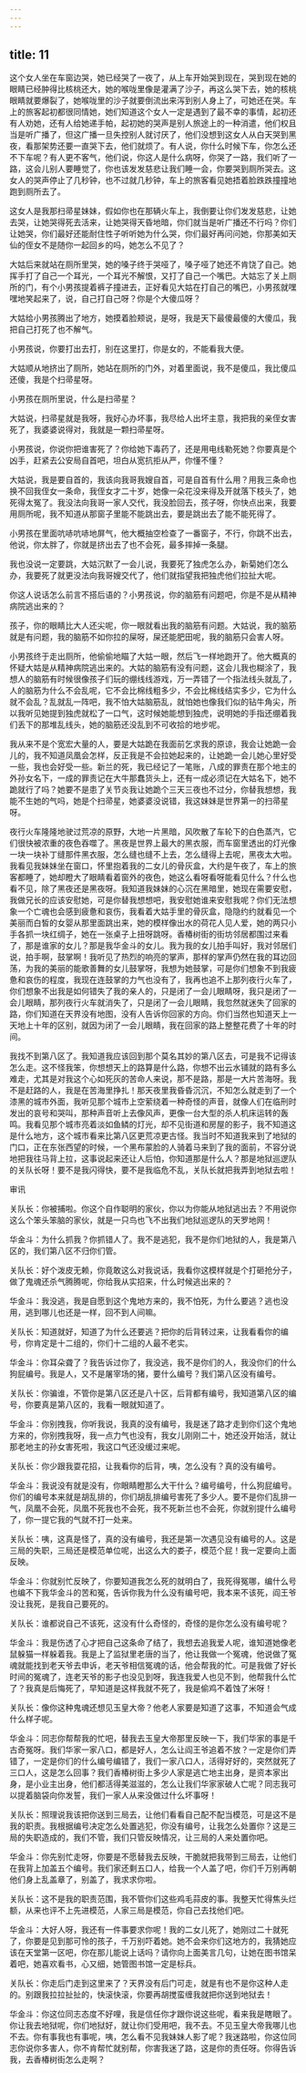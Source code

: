 ```yaml
---
---
---
```

title: 11
---




这个女人坐在车窗边哭，她已经哭了一夜了，从上车开始哭到现在，哭到现在她的眼睛已经肿得比核桃还大，她的喉咙里像是灌满了沙子，再这么哭下去，她的核桃眼睛就要爆裂了，她喉咙里的沙子就要倒流出来泻到别人身上了，可她还在哭。车上的旅客起初都很同情她，她们知道这个女人一定是遇到了最不幸的事情，起初还有人劝她，还有人给她递手帕，起初她的哭声是别人旅途上的一种消遣，他们权且当是听广播了，但这广播一旦失控别人就讨厌了，他们没想到这女人从白天哭到黑夜，看那架势还要一直哭下去，他们就烦了。有人说，你什么时候下车，你怎么还不下车呢？有人更不客气，他们说，你这人是什么病呀，你哭了一路，我们听了一路，这会儿别人要睡觉了，你也该发发慈悲让我们睡一会，你要哭到厕所哭去。这女人的哭声停止了几秒钟，也不过就几秒钟，车上的旅客看见她捂着脸跌跌撞撞地跑到厕所去了。

这女人是我那扫帚星妹妹，假如你也在那辆火车上，我倒要让你们发发慈悲，让她去哭，让她哭得死去活来，让她哭得天昏地暗，你们就当是听广播还不行吗？你们让她哭，你们最好还能耐住性子听听她为什么哭，你们最好再问问她，你那美如天仙的侄女不是随你一起回乡的吗，她怎么不见了？

大姑后来就站在厕所里哭，她的嗓子终于哭哑了，嗓子哑了她还不肯饶了自己。她挥手打了自己一个耳光，一个耳光不解恨，又打了自己一个嘴巴。大姑忘了关上厕所的门，有个小男孩提着裤子撞进去，正好看见大姑在打自己的嘴巴，小男孩就嘿嘿地笑起来了，说，自己打自己呀？你是个大傻瓜呀？

大姑给小男孩腾出了地方，她摸着脸颊说，是呀，我是天下最傻最傻的大傻瓜，我把自己打死了也不解气。

小男孩说，你要打出去打，别在这里打，你是女的，不能看我大便。

大姑顺从地挤出了厕所，她站在厕所的门外，对着里面说，我不是傻瓜，我比傻瓜还傻，我是个扫帚星呀。

小男孩在厕所里说，什么是扫帚星？

大姑说，扫帚星就是我呀，我好心办坏事，我尽给人出坏主意，我把我的亲侄女害死了，我婆婆说得对，我就是一颗扫帚星呀。

小男孩说，你说你把谁害死了？你给她下毒药了，还是用电线勒死她？你要真是个凶手，赶紧去公安局自首吧，坦白从宽抗拒从严，你懂不懂？

大姑说，我是要自首的，我该向我哥我嫂自首，可是自首有什么用？用我三条命也换不回我侄女一条命，我侄女才二十岁，她像一朵花没来得及开就落下枝头了，她死得太冤了。我没法向我哥一家人交代，我没脸回去，孩子呀，你快点出来，我要用厕所呢，我不知道从那窗子里能不能跳出去，要是跳出去了能不能死得了。

小男孩在里面吭哧吭哧地屏气，他大概抽空检查了一番窗子，不行，你跳不出去，他说，你太胖了，你就是挤出去了也不会死，最多摔掉一条腿。

我也没说一定要跳，大姑沉默了一会儿说，我要死了独虎怎么办，新菊她们怎么办，我要死了就更没法向我哥嫂交代了，他们就指望我把独虎他们拉扯大呢。

你这人说话怎么前言不搭后语的？小男孩说，你的脑筋有问题吧，你是不是从精神病院逃出来的？

孩子，你的眼睛比大人还尖呢，你一眼就看出我的脑筋有问题。大姑说，我的脑筋就是有问题，我的脑筋不如你拉的屎呀，屎还能肥田呢，我的脑筋只会害人呀。

小男孩终于走出厕所，他偷偷地瞄了大姑一眼，然后飞一样地跑开了。他大概真的怀疑大姑是从精神病院逃出来的。大姑的脑筋有没有问题，这会儿我也糊涂了，我想人的脑筋有时候很像孩子们玩的绷线线游戏，万一弄错了一个指法线头就乱了，人的脑筋为什么不会乱呢，它不会比棉线粗多少，不会比棉线结实多少，它为什么就不会乱？乱就乱一阵吧，我不怕大姑脑筋乱，就怕她也像我们似的钻牛角尖，所以我听见她提到独虎就松了一口气，这时候她能想到独虎，说明她的手指还绷着我们丢下的那堆乱线头，她的脑筋还没乱到不可收拾的地步呢。

我从来不是个宽宏大量的人，要是大姑跪在我面前乞求我的原谅，我会让她跪一会儿的，我不知道凤凰会怎样，反正我是不会拉她起来的，让她跪一会儿她心里好受一些，我也会好受一些。新兰的死，我已经记了一笔账，八成的罪责在那个地主的外孙女名下，一成的罪责记在大牛那蠢货头上，还有一成必须记在大姑名下，她不跪就行了吗？她要不是患了关节炎我让她跪个三天三夜也不过分，你替我想想，我能不生她的气吗，她是个扫帚星，她婆婆没说错，我这妹妹是世界第一的扫帚星呀。

夜行火车隆隆地驶过荒凉的原野，大地一片黑暗，风吹散了车轮下的白色蒸汽，它们很快被浓重的夜色吞噬了。黑夜是世界上最大的黑衣服，而车窗里透出的灯光像一块一块补丁缝那件黑衣服，怎么缝也缝不上去，怎么缝得上去呢，黑夜太大啦。我看见我妹妹坐在窗口，怀里抱着我的二女儿的骨灰盒，大约是午夜了，车上的旅客都睡了，她却瞪大了眼睛看着窗外的夜色，她这么看呀看呀能看见什么？什么也看不见，除了黑夜还是黑夜呀。我知道我妹妹的心沉在黑暗里，她现在需要安慰，我做兄长的应该安慰她，可是你替我想想吧，我安慰她谁来安慰我呢？你们无法想象一个亡魂也会感到疲惫和哀伤，我看着大姑手里的骨灰盒，隐隐约约就看见一个美丽而白皙的女婴从那里面跳出来，她的模样像出水的荷花人见人爱，她的两只小手各抓一块红绸子，她在一张桌子上扭呀跳呀。香椿树街的街坊邻居都围过来看了，那是谁家的女儿？那是我华金斗的女儿。我为我的女儿拍手叫好，我对邻居们说，拍手啊，鼓掌啊！我听见了热烈的响亮的掌声，那样的掌声仍然在我的耳边回荡，为我的美丽的能歌善舞的女儿鼓掌呀，我想为她鼓掌，可是你们想象不到我疲惫和哀伤的程度，我现在连鼓掌的力气也没有了，我再也追不上那列夜行火车了，你们想象不出我是如何错失了我的亲人的，只是闭了一会儿眼睛呀，我只是闭了一会儿眼睛，那列夜行火车就消失了，只是闭了一会儿眼睛，我忽然就迷失了回家的路，你们知道在天界没有地图，没有人告诉你回家的方向。你们当然也知道天上一天地上十年的区别，就因为闭了一会儿眼睛，我在回家的路上整整花费了十年的时间。

我找不到第八区了。我知道我应该回到那个莫名其妙的第八区去，可是我不记得该怎么走。这不怪我笨，你想想天上的路算是什么路，你想不出云水铺就的路有多么难走，尤其是对我这个心如死灰的苦命人来说，那不是路，那是一大片苦海呀。我不是赶路的人，我是在苦海里挣扎！那天夜里我昏昏沉沉，不知怎么就走到了一个漆黑的城市外面，我听见那个城市上空萦绕着一种奇怪的声音，就像人们在临刑时发出的哀号和哭叫，那种声音听上去像风声，更像一台大型的杀人机床运转的轰鸣。我看见那个城市亮着淡如鱼鳞的灯光，却不见街道和房屋的影子，我不知道这是什么地方，这个城市看来比第八区更荒凉更古怪。我当时不知道我来到了地狱的门口，正在东张西望的时候，一个黑布蒙脸的人骑着马来到了我的面前，不容分说地把我往马背上拉，这事说起来还让人后怕，你知道那是什么人？那是地狱巡逻队的关队长呀！要不是我闪得快，要不是我临危不乱，关队长就把我弄到地狱去啦！

审讯

关队长：你被捕啦。你这个自作聪明的家伙，你以为你能从地狱逃出去？不用说你这么个笨头笨脑的家伙，就是一只鸟也飞不出我们地狱巡逻队的天罗地网！

华金斗：为什么抓我？你抓错人了。我不是逃犯，我不是你们地狱的人，我是第八区的，我们第八区不归你们管。

关队长：好个泼皮无赖，你竟敢这么对我说话，我看你这模样就是个打砸抢分子，做了鬼魂还杀气腾腾呢，你给我从实招来，什么时候逃出来的？

华金斗：我没逃，我是自愿到这个鬼地方来的，我不怕死，为什么要逃？逃也没用，逃到哪儿也还是一样，回不到人间嘛。

关队长：知道就好，知道了为什么还要逃？把你的后背转过来，让我看看你的编号，你肯定是十二组的，你们十二组的人最不老实。

华金斗：你耳朵聋了？我告诉过你了，我没逃，我不是你们的人，我没你们的什么狗屁编号。我是人，又不是屠宰场的猪，要什么编号？我们第八区没有编号。

关队长：你骗谁，不管你是第八区还是八十区，后背都有编号，我知道第八区的编号，你要真是第八区的，我看一眼就知道了。

华金斗：你别拽我，你听我说，我真的没有编号，我是迷了路才走到你们这个鬼地方来的，你别拽我呀，我一点力气也没有，我女儿刚刚二十，她还没开始活，就让那老地主的孙女害死啦，我这口气还没缓过来呢。

关队长：你少跟我耍花招，让我看你的后背，咦，怎么没有？真的没有编号。

华金斗：我说没有就是没有，你眼睛瞪那么大干什么？编号编号，什么狗屁编号。你们的编号本来就是胡乱排的，你们胡乱排编号害死了多少人。要不是你们乱排一气，凤凰不会死，凤凰不死我也不会死，我不死新兰也不会死，你就别提什么编号了，你一提它我的气就不打一处来。

关队长：咦，这真是怪了，真的没有编号，我还是第一次遇见没有编号的人。这是三局的失职，三局还是模范单位呢，出这么大的娄子，模范个屁！我一定要向上面反映。

华金斗：你就别忙反映了，你要知道我怎么死的就明白了，我死得冤哪，编什么号也编不下我华金斗的苦和冤，告诉你我为什么没有编号吧，我本来不该死，阎王爷没让我死，是我自己要死的。

关队长：谁都说自己不该死，这没有什么奇怪的，奇怪的是你怎么没有编号呢？

华金斗：我是伤透了心才把自己这条命了结了，我想去追我爱人呢，谁知道她像老鼠躲猫一样躲着我。我是上了监狱里老唐的当了，他让我做一个冤魂，他说做了冤魂就能找到老天爷去申诉，老天爷相信冤魂的话，他会帮我的忙。可是我做了好长时间的冤魂了，连老天爷的影子也没见到呀，我连我爱人也见不到，他帮我什么忙了？我真是后悔死了，早知道是这样我就不死了，我是偷鸡不着蚀了米呀！

关队长：像你这种鬼魂还想见玉皇大帝？他老人家要是知道了这事，不知道会气成什么样子呢。

华金斗：同志你帮帮我的忙吧，替我去玉皇大帝那里反映一下，我们华家的事是千古奇冤呀。我们华家一家八口，都是好人，怎么让阎王爷追着不放？一定是你们弄错了，一定是你们的什么编号编错了，我们一家八口人，活得好好的，突然就死了三口人，这是怎么回事？我们香椿树街上多少人家是逃亡地主出身，是资本家出身，是小业主出身，他们都活得美滋滋的，怎么让我们华家家破人亡呢？同志我可以提着脑袋向你发誓，我们一家人从来没做过什么坏事呀！

关队长：照理说我该把你送到三局去，让他们看看自己配不配当模范，可是这不是我的职责。我根据编号决定怎么处置逃犯，你没有编号，让我怎么处置你？这是三局的失职造成的，我们不管，我们只管反映情况，让三局的人来处置你吧。

华金斗：你先别忙走呀，你要是不愿替我去反映，干脆就把我带到三局去，让他们在我背上加盖五个编号。我们家还剩五口人，给我一个人盖了吧，你们千万别再朝他们身上乱盖章了，别盖了，我求求你啦。

关队长：这不是我的职责范围，我不管你们这些鸡毛蒜皮的事。我整天忙得焦头烂额，从来也评不上先进模范，人家三局是模范，你自己去找他们吧。

华金斗：大好人呀，我还有一件事要求你呢！我的二女儿死了，她刚过二十就死了，你要是见到那可怜的孩子，千万别吓着她。她不会来你们这地方的，我猜她应该在天堂第一区吧，你在那儿能说上话吗？请你向上面美言几句，让她在图书馆呆着吧，她喜欢看书，心又细，她管图书馆一定是标兵。

关队长：你走后门走到这里来了？天界没有后门可走，就是有也不是你这种人走的。别跟我拉拉扯扯的，快滚快滚，你要再胡搅蛮缠我就把你送到地狱去！

华金斗：你这位同志态度不好哩，我是信任你才跟你说这些呢，看来我是瞎眼了。你让我去地狱呢，你们地狱好，就让你们受用吧，我不去。不见玉皇大帝我哪儿也不去。你有事我也有事呢，咦，怎么看不见我妹妹人影了呢？我迷路啦，你这位同志你说你多害人，你不肯帮忙就别帮，你害我迷了路，这是你的责任呀。你得告诉我，去香椿树街怎么走啊？